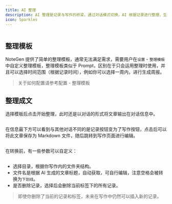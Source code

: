 ```yaml
---
title: AI 整理
description: AI 整理是记录与写作的桥梁，通过对话模式切换，AI 根据记录进行整理，生成文章。
icon: Sparkles
---
```



<Image width="0" height="0" src="https://s2.loli.net/2025/05/26/Y6wbf1XOckg9ZVT.png" />

## 整理模板

NoteGen 提供了简单的整理模板，通常无法满足需求，需要用户在`设置` - `整理模板`中自定义整理模板，整理模板类似于 Prompt，区别在于只会运用整理时使用，并且可以选择时间范围（根据记录时间），例如你可以选择一周内，进行生成周报。

> 关于如何配置请参考配置 - 整理模板

## 整理成文

选择模板后点击开始整理，此时还是以对话的形式将文章输出在对话信息中。

<Image width="0" height="0" src="https://s2.loli.net/2025/05/26/jit6KLP1xlX8MFU.png" />

在信息最下方可以看到与其他对话不同的是记录按钮变为了写作按钮，点击后可以将此文章保存为 Markdown 文件，随后跳转到写作页面进行编辑。

<Image width="0" height="0" src="https://s2.loli.net/2025/05/26/81wjQg7GZpW5r39.png" />

在转换前，有一些参数可以自定义：

<Image width="0" height="0" src="https://s2.loli.net/2025/05/26/HzlNEoBdyrc1pqM.png" />

- 选择目录，根据你写作内的文件夹结构。
- 文件名是根据 AI 生成的文章标题，自动获取，可自行编辑，注意空格会被转换为`下划线`。
- 是否删除记录，选择后会删除当前标签下的所有记录。

> 即使你删除了当前的记录和标签，未来在写作中仍然可以插入新的记录。
